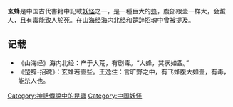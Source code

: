 '''玄蜂'''是中国古代書籍中記載[[中國妖怪列表|妖怪]]之一，是一種巨大的[[蜂|蜂]]，腹部跟壶一样大，会蜇人，且有毒能致人於死。在[[山海经|山海经]]海内北经和[[楚辞|楚辞]]招魂中曾被提及。

==记载==
*《山海经》海内北经：产于大荒，有剧毒。“大蜂，其状如螽。”
*《楚辞-招魂》：玄蜂若壶些。王逸注：言旷野之中，有飞蜂腹大如壶，有毒，能杀人也。

[[Category:神話傳說中的昆蟲|Category:神話傳說中的昆蟲]]
[[Category:中国妖怪|Category:中国妖怪]]